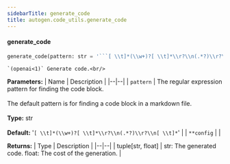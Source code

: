 ```yaml
---
sidebarTitle: generate_code
title: autogen.code_utils.generate_code
---
```


<code class="doc-symbol doc-symbol-heading doc-symbol-function"></code>
#### generate_code

```python
generate_code(pattern: str = '```[ \\t]*(\\w+)?[ \\t]*\\r?\\n(.*?)\\r?\\n[ \\t]*```', **config) -> tuple[str, float]
```

    `(openai<1)` Generate code.<br/>

<b>Parameters:</b>
| Name | Description |
|--|--|
| `pattern` | The regular expression pattern for finding the code block.<br/><br/>The default pattern is for finding a code block in a markdown file.<br/><br/>**Type:** str<br/><br/>**Default:** '```[ \\t]*(\\w+)?[ \\t]*\\r?\\n(.*?)\\r?\\n[ \\t]*```' |
| `**config` |  |

<b>Returns:</b>
| Type | Description |
|--|--|
| tuple[str, float] | str: The generated code. float: The cost of the generation. |

<br />